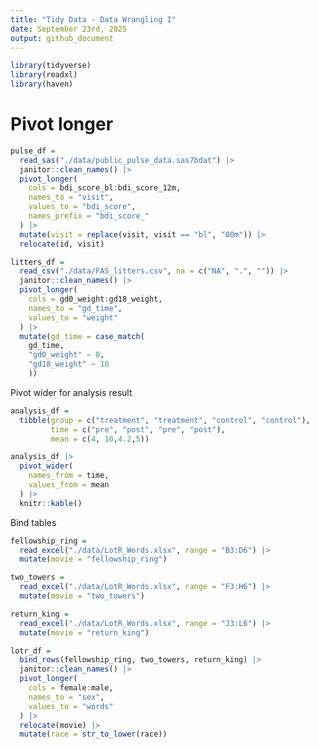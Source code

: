 ```yaml
---
title: "Tidy Data - Data Wrangling I"
date: September 23rd, 2025
output: github_document
---
```


```r
library(tidyverse)
library(readxl)
library(haven)
```

# Pivot longer

```r
pulse_df =
  read_sas("./data/public_pulse_data.sas7bdat") |> 
  janitor::clean_names() |> 
  pivot_longer(
    cols = bdi_score_bl:bdi_score_12m,
    names_to = "visit", 
    values_to = "bdi_score",
    names_prefix = "bdi_score_"
  ) |> 
  mutate(visit = replace(visit, visit == "bl", "00m")) |> 
  relocate(id, visit)
```

```r
litters_df =
  read_csv("./data/FAS_litters.csv", na = c("NA", ".", "")) |> 
  janitor::clean_names() |> 
  pivot_longer(
    cols = gd0_weight:gd18_weight,
    names_to = "gd_time",
    values_to = "weight"
  ) |> 
  mutate(gd_time = case_match(
    gd_time, 
    "gd0_weight" ~ 0,
    "gd18_weight" ~ 18
    ))
```

Pivot wider for analysis result

```r
analysis_df =
  tibble(group = c("treatment", "treatment", "control", "control"),
         time = c("pre", "post", "pre", "post"),
         mean = c(4, 10,4.2,5))
```

```r
analysis_df |> 
  pivot_wider(
    names_from = time,
    values_from = mean
  ) |> 
  knitr::kable()
```

Bind tables

```r
fellowship_ring =
  read_excel("./data/LotR_Words.xlsx", range = "B3:D6") |> 
  mutate(movie = "fellowship_ring")

two_towers =
  read_excel("./data/LotR_Words.xlsx", range = "F3:H6") |> 
  mutate(movie = "two_towers")

return_king =
  read_excel("./data/LotR_Words.xlsx", range = "J3:L6") |> 
  mutate(movie = "return_king")

lotr_df =
  bind_rows(fellowship_ring, two_towers, return_king) |> 
  janitor::clean_names() |> 
  pivot_longer(
    cols = female:male,
    names_to = "sex",
    values_to = "words"
  ) |> 
  relocate(movie) |> 
  mutate(race = str_to_lower(race))

```

